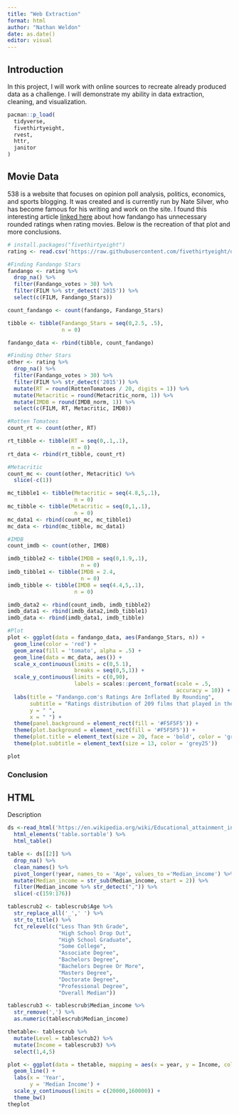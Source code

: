 ```yaml
---
title: "Web Extraction"
format: html
author: "Nathan Weldon"
date: as.date()
editor: visual
---
```


## Introduction

In this project, I will work with online sources to recreate already produced data as a challenge. I will demonstrate my ability in data extraction, cleaning, and visualization.

```r
pacman::p_load(
  tidyverse,
  fivethirtyeight,
  rvest,
  httr,
  janitor
)

```

## Movie Data

538 is a website that focuses on opinion poll analysis, politics, economics, and sports blogging. It was created and is currently run by Nate Silver, who has become famous for his writing and work on the site. I found this interesting article [linked here](is%20a%20website%20that%20focuses%20on%20opinion%20poll%20analysis,%20politics,%20economics,%20and%20sports%20blogging.%20It%20was%20created%20and%20is%20currently%20run%20by%20Nate%20Silver,%20who%20has%20become%20famous%20for%20his%20writing%20and%20work%20on%20the%20site.) about how fandango has unnecessary rounded ratings when rating movies. Below is the recreation of that plot and more conclusions.

```r
# install.packages("fivethirtyeight")
rating <- read.csv('https://raw.githubusercontent.com/fivethirtyeight/data/master/fandango/fandango_score_comparison.csv') 

```

```r
#Finding Fandango Stars
fandango <- rating %>%
  drop_na() %>% 
  filter(Fandango_votes > 30) %>% 
  filter(FILM %>% str_detect('2015')) %>% 
  select(c(FILM, Fandango_Stars)) 

count_fandango <- count(fandango, Fandango_Stars)

tibble <- tibble(Fandango_Stars = seq(0,2.5, .5),
                 n = 0)

fandango_data <- rbind(tibble, count_fandango)

#Finding Other Stars
other <- rating %>% 
  drop_na() %>% 
  filter(Fandango_votes > 30) %>% 
  filter(FILM %>% str_detect('2015')) %>% 
  mutate(RT = round(RottenTomatoes / 20, digits = 1)) %>% 
  mutate(Metacritic = round(Metacritic_norm, 1)) %>% 
  mutate(IMDB = round(IMDB_norm, 1)) %>% 
  select(c(FILM, RT, Metacritic, IMDB)) 

#Rotten Tomatoes
count_rt <- count(other, RT)

rt_tibble <- tibble(RT = seq(0,.1,.1),
                    n = 0)
rt_data <- rbind(rt_tibble, count_rt)

#Metacritic
count_mc <- count(other, Metacritic) %>% 
  slice(-c(1))

mc_tibble1 <- tibble(Metacritic = seq(4.8,5,.1),
                     n = 0)
mc_tibble <- tibble(Metacritic = seq(0,1,.1),
                     n = 0)
mc_data1 <- rbind(count_mc, mc_tibble1)
mc_data <- rbind(mc_tibble, mc_data1)

#IMDB
count_imdb <- count(other, IMDB)

imdb_tibble2 <- tibble(IMDB = seq(0,1.9,.1),
                       n = 0)
imdb_tibble1 <- tibble(IMDB = 2.4,
                       n = 0)
imdb_tibble <- tibble(IMDB = seq(4.4,5,.1),
                     n = 0) 

imdb_data2 <- rbind(count_imdb, imdb_tibble2)
imdb_data1 <- rbind(imdb_data2,imdb_tibble1)
imdb_data <- rbind(imdb_data1, imdb_tibble) 
```

```r
#Plot
plot <- ggplot(data = fandango_data, aes(Fandango_Stars, n)) +
  geom_line(color = 'red') +
  geom_area(fill = 'tomato', alpha = .5) +
  geom_line(data = mc_data, aes()) +
  scale_x_continuous(limits = c(0,5.1), 
                     breaks = seq(0,5,1)) +
  scale_y_continuous(limits = c(0,90), 
                     labels = scales::percent_format(scale = .5, 
                                                     accuracy = 10)) +
  labs(title = "Fandango.com's Ratings Are Inflated By Rounding",
       subtitle = "Ratings distribution of 209 films that played in theaters in 2015 and received 30+ reviews",
       y = " ",
       x = " ") +
  theme(panel.background = element_rect(fill = '#F5F5F5')) +
  theme(plot.background = element_rect(fill = '#F5F5F5')) +
  theme(plot.title = element_text(size = 20, face = 'bold', color = 'grey20')) +
  theme(plot.subtitle = element_text(size = 13, color = 'grey25'))

plot
```

### Conclusion

## HTML

Description

```r
ds <-read_html('https://en.wikipedia.org/wiki/Educational_attainment_in_the_United_States') %>%
  html_elements('table.sortable') %>%
  html_table()

table <- ds[[2]] %>%
  drop_na() %>%
  clean_names() %>%
  pivot_longer(!year, names_to = 'Age', values_to ='Median_income') %>%
  mutate(Median_income = str_sub(Median_income, start = 2)) %>%
  filter(Median_income %>% str_detect(",")) %>%
  slice(-c(159:176))

tablescrub2 <- tablescrub$Age %>%
  str_replace_all('_',' ') %>%
  str_to_title() %>%
  fct_relevel(c("Less Than 9th Grade",
                "High School Drop Out",
                "High School Graduate",
                "Some College",
                "Associate Degree",
                "Bachelors Degree",
                "Bachelors Degree Or More",
                "Masters Degree",
                "Doctorate Degree",
                "Professional Degree",
                "Overall Median"))

tablescrub3 <- tablescrub$Median_income %>%
  str_remove(',') %>%
  as.numeric(tablescrub$Median_income)

thetable<- tablescrub %>%
  mutate(Level = tablescrub2) %>%
  mutate(Income = tablescrub3) %>%
  select(1,4,5)

plot <- ggplot(data = thetable, mapping = aes(x = year, y = Income, color = Level, group = Level)) +
  geom_line() +
  labs(x = 'Year',
       y = 'Median Income') +
  scale_y_continuous(limits = c(20000,160000)) +
  theme_bw()
theplot
```
